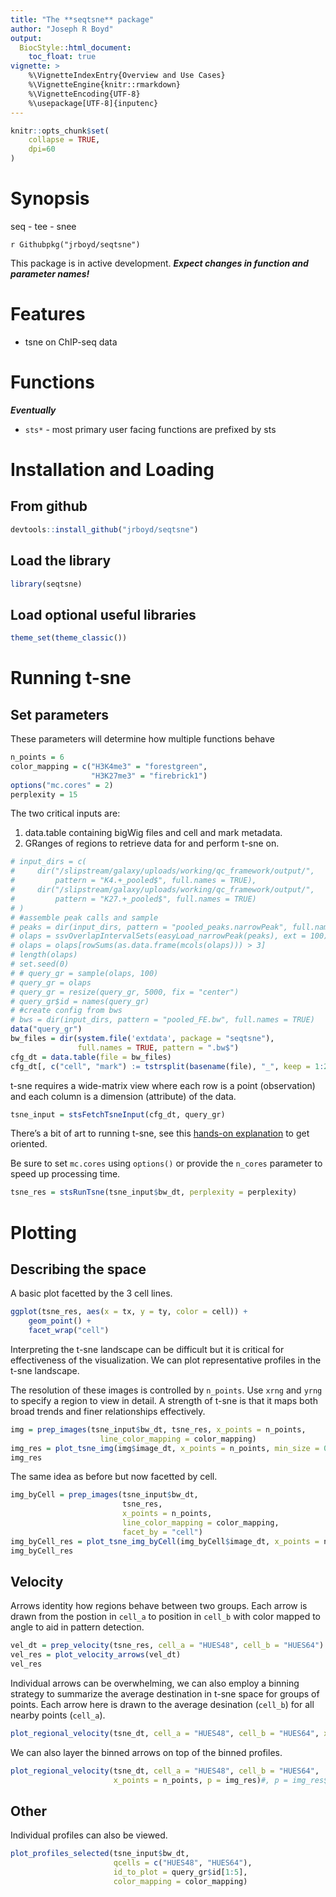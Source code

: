 ```yaml
---
title: "The **seqtsne** package"
author: "Joseph R Boyd"
output:
  BiocStyle::html_document:
    toc_float: true
vignette: >
    %\VignetteIndexEntry{Overview and Use Cases}
    %\VignetteEngine{knitr::rmarkdown}
    %\VignetteEncoding{UTF-8}
    %\usepackage[UTF-8]{inputenc}
---
```


<style type = "text/css"> em { font-weight: bold; } </style>

```r
knitr::opts_chunk$set(
    collapse = TRUE,
    dpi=60
)
```

# Synopsis
seq - tee - snee

`r Githubpkg("jrboyd/seqtsne")` 

This package is in active development.  *Expect changes in function and
parameter names!*

# Features

* tsne on ChIP-seq data

# Functions

*Eventually*

* `sts*` - most primary user facing functions are prefixed by sts



# Installation and Loading

## From github

```r
devtools::install_github("jrboyd/seqtsne")
```

## Load the library
```r
library(seqtsne)
```

## Load optional useful libraries
```r
theme_set(theme_classic())
```

# Running t-sne

## Set parameters

These parameters will determine how multiple functions behave

```r
n_points = 6
color_mapping = c("H3K4me3" = "forestgreen",
                  "H3K27me3" = "firebrick1")
options("mc.cores" = 2)
perplexity = 15
```

The two critical inputs are:

1. data.table containing bigWig files and
cell and mark metadata.
2. GRanges of regions to retrieve data for and perform t-sne on.

```r
# input_dirs = c(
#     dir("/slipstream/galaxy/uploads/working/qc_framework/output/", 
#         pattern = "K4.+_pooled$", full.names = TRUE),
#     dir("/slipstream/galaxy/uploads/working/qc_framework/output/", 
#         pattern = "K27.+_pooled$", full.names = TRUE)
# )
# #assemble peak calls and sample
# peaks = dir(input_dirs, pattern = "pooled_peaks.narrowPeak", full.names = TRUE)
# olaps = ssvOverlapIntervalSets(easyLoad_narrowPeak(peaks), ext = 100)
# olaps = olaps[rowSums(as.data.frame(mcols(olaps))) > 3] 
# length(olaps)
# set.seed(0)
# # query_gr = sample(olaps, 100)
# query_gr = olaps
# query_gr = resize(query_gr, 5000, fix = "center")
# query_gr$id = names(query_gr)
# #create config from bws
# bws = dir(input_dirs, pattern = "pooled_FE.bw", full.names = TRUE)
data("query_gr")
bw_files = dir(system.file('extdata', package = "seqtsne"), 
               full.names = TRUE, pattern = ".bw$")
cfg_dt = data.table(file = bw_files)
cfg_dt[, c("cell", "mark") := tstrsplit(basename(file), "_", keep = 1:2)]
```

t-sne requires a wide-matrix view where each row is a point (observation) and 
each column is a dimension (attribute) of the data.

```r
tsne_input = stsFetchTsneInput(cfg_dt, query_gr)
```

There's a bit of art to running t-sne, see this 
[hands-on explanation](https://distill.pub/2016/misread-tsne/) to get oriented.

Be sure to set `mc.cores` using `options()` or provide the `n_cores` 
parameter to speed up processing time.

```r
tsne_res = stsRunTsne(tsne_input$bw_dt, perplexity = perplexity)
```

# Plotting

## Describing the space

A basic plot facetted by the 3 cell lines.

```r
ggplot(tsne_res, aes(x = tx, y = ty, color = cell)) + 
    geom_point() +
    facet_wrap("cell")

```

Interpreting the t-sne landscape can be difficult but it is critical for
effectiveness of the visualization.  We can plot representative profiles in
the t-sne landscape.  

The resolution of these images is controlled by `n_points`.  Use `xrng` and
`yrng` to specify a region to view in detail.  A strength of t-sne is that
it maps both broad trends and finer relationships effectively.

```r
img = prep_images(tsne_input$bw_dt, tsne_res, x_points = n_points,
                    line_color_mapping = color_mapping)
img_res = plot_tsne_img(img$image_dt, x_points = n_points, min_size = 0)
img_res
```

The same idea as before but now facetted by cell.

```r
img_byCell = prep_images(tsne_input$bw_dt, 
                         tsne_res, 
                         x_points = n_points,
                         line_color_mapping = color_mapping, 
                         facet_by = "cell")
img_byCell_res = plot_tsne_img_byCell(img_byCell$image_dt, x_points = n_points)
img_byCell_res
```

## Velocity

Arrows identity how regions behave between two groups.  Each arrow is drawn 
from the postion in `cell_a` to position in `cell_b` with color mapped to 
angle to aid in pattern detection.

```r
vel_dt = prep_velocity(tsne_res, cell_a = "HUES48", cell_b = "HUES64")
vel_res = plot_velocity_arrows(vel_dt)
vel_res
```

Individual arrows can be overwhelming, we can also employ a binning strategy
to summarize the average destination in t-sne space for groups of points.
Each arrow here is drawn to the average desination (`cell_b`) for all nearby 
points (`cell_a`).

```r
plot_regional_velocity(tsne_dt, cell_a = "HUES48", cell_b = "HUES64", x_points = n_points)
```

We can also layer the binned arrows on top of the binned profiles.

```r
plot_regional_velocity(tsne_dt, cell_a = "HUES48", cell_b = "HUES64", 
                       x_points = n_points, p = img_res)#, p = img_res$plot)
```

## Other

Individual profiles can also be viewed.

```r
plot_profiles_selected(tsne_input$bw_dt, 
                       qcells = c("HUES48", "HUES64"), 
                       id_to_plot = query_gr$id[1:5], 
                       color_mapping = color_mapping)
```


